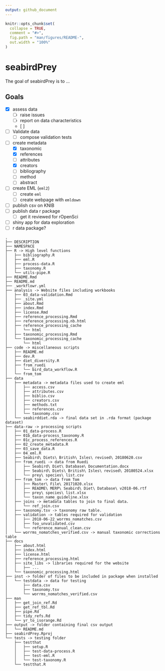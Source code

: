 ```yaml
---
output: github_document
---
```


<!-- README.md is generated from README.Rmd. Please edit that file -->

```r
knitr::opts_chunk$set(
  collapse = TRUE,
  comment = "#>",
  fig.path = "man/figures/README-",
  out.width = "100%"
)
```
# seabirdPrey

The goal of seabirdPrey is to ...


## Goals

- [x] assess data
    - [ ] raise issues
    - [ ] report on data characteristics
    - [ ] 
- [ ] Validate data
    - [ ] compose validation tests
- [ ] create metadata
    - [x] taxonomic
    - [x] references
    - [ ] attributes
    - [x] creators
    - [ ] bibliography
    - [ ] method
    - [ ] abstract
- [ ] create EML (`eml2`)
    - [ ] create `eml`
    - [ ] create webpage with `emldown`
- [ ] publish csv on KNIB
- [ ] publish data r package
    - [ ] get it reviewed for rOpenSci
- [ ] shiny app for data exploration
- [ ] r data package?


```
.
├── DESCRIPTION
├── NAMESPACE
├── R -> High level functions
│   ├── bibliography.R
│   ├── eml.R
│   ├── process-data.R
│   ├── taxonomy.R
│   └── utils-pipe.R
├── README.Rmd
├── README.md
├── _workflowr.yml
├── analysis -> Website files including workbooks
│   ├── 03_data-validation.Rmd
│   ├── _site.yml
│   ├── about.Rmd
│   ├── index.Rmd
│   ├── license.Rmd
│   ├── reference_processing.Rmd
│   ├── reference_processing.nb.html
│   ├── reference_processing_cache
│   │   └── html
│   ├── taxonomic_processing.Rmd
│   └── taxonomic_processing_cache
│       └── html
├── code -> miscellaneous scripts
│   ├── README.md
│   ├── dev.R
│   ├── diet_diversity.R
│   ├── from_ruedi
│   │   └── bird_data_workflow.R
│   └── from_tom
├── data
│   ├── metadata -> metadata files used to create eml
│   │   ├── access.csv
│   │   ├── attributes.csv
│   │   ├── biblio.csv
│   │   ├── creators.csv
│   │   ├── methods.txt
│   │   ├── references.csv
│   │   └── taxonomy.csv
│   └── seabirddiet.rda -> final data set in .rda format (package dataset)
├── data-raw -> processing scripts
│   ├── 01_data-process.R
│   ├── 01b_data-process_taxonomy.R
│   ├── 01c_process_references.R
│   ├── 02_create_metadata.R
│   ├── 03_save_data.R
│   ├── 04_eml.R
│   ├── Seabird\ Diets\ British\ Isles\ revised\ 20180620.csv
│   ├── from_ruedi -> data from Ruedi
│   │   ├── Seabird\ Diet\ Database\ Documentation.docx
│   │   ├── Seabird\ Diets\ British\ Isles\ revised\ 20180524.xlsx
│   │   └── prey\ species\ list.csv
│   ├── from_tom -> data from Tom
│   │   ├── Master\ File\ 20171020.xlsx
│   │   ├── README\ MERP\ Seabird\ Diet\ Database\ v2018-06.rtf
│   │   ├── prey\ species\ list.xlsx
│   │   └── taxon_name_guideline.xlsx
│   ├── joins -> metadata tables to join to final data.
│   │   └── ref_join.csv
│   ├── taxonomy.tsv -> taxonomy raw table.
│   ├── validation -> tables required for validation
│   │   ├── 2018-06-22_worrms_nomatches.csv
│   │   ├── foo_unvalidated.csv
│   │   └── reference_manual_clean.csv
│   └── worrms_nomatches_verified.csv -> manual taxonomic corrections table
├── docs
│   ├── about.html
│   ├── index.html
│   ├── license.html
│   ├── reference_processing.html
│   ├── site_libs -> libraries required for the website
│   │   ├── ...
│   └── taxonomic_processing.html
├── inst -> folder of files to be included in package when installed
│   └── testdata -> data for testing
│       ├── data.csv
│       ├── taxonomy.tsv
│       └── worrms_nomatches_verified.csv
├── man
│   ├── get_join_ref.Rd
│   ├── get_ref_tbl.Rd
│   ├── pipe.Rd
│   ├── tidy_refs.Rd
│   └── yr_to_isorange.Rd
├── output -> folder containing final csv output
│   └── README.md
├── seabirdPrey.Rproj
└── tests -> testing folder
    ├── testthat
    │   ├── setup.R
    │   ├── test-data-process.R
    │   ├── test-eml.R
    │   └── test-taxonomy.R
    └── testthat.R

```

